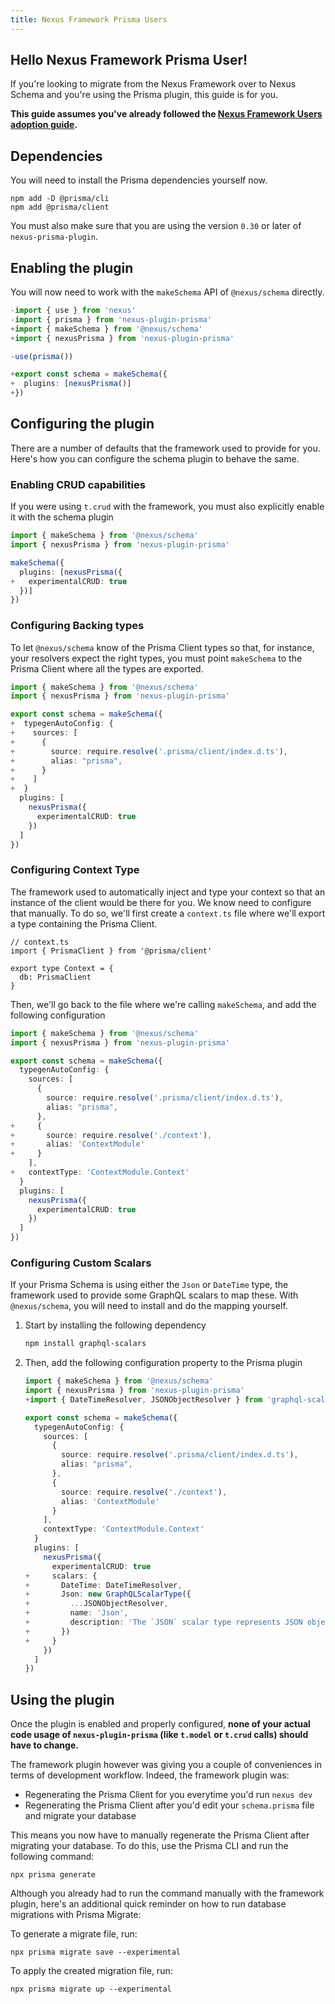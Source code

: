 ```yaml
---
title: Nexus Framework Prisma Users
---
```


## Hello Nexus Framework Prisma User!

If you're looking to migrate from the Nexus Framework over to Nexus Schema and you're using the Prisma plugin, this guide is for you.

**This guide assumes you've already followed the [Nexus Framework Users adoption guide](/adoption-guides/nexus-framework-users).**

## Dependencies

You will need to install the Prisma dependencies yourself now.

```
npm add -D @prisma/cli
npm add @prisma/client
```

You must also make sure that you are using the version `0.30` or later of `nexus-prisma-plugin`.

## Enabling the plugin

You will now need to work with the `makeSchema` API of `@nexus/schema` directly.

```ts diff
-import { use } from 'nexus'
-import { prisma } from 'nexus-plugin-prisma'
+import { makeSchema } from '@nexus/schema'
+import { nexusPrisma } from 'nexus-plugin-prisma'

-use(prisma())

+export const schema = makeSchema({
+  plugins: [nexusPrisma()]
+})
```

## Configuring the plugin

There are a number of defaults that the framework used to provide for you. Here's how you can configure the schema plugin to behave the same.

### Enabling CRUD capabilities

If you were using `t.crud` with the framework, you must also explicitly enable it with the schema plugin

```ts diff
import { makeSchema } from '@nexus/schema'
import { nexusPrisma } from 'nexus-plugin-prisma'

makeSchema({
  plugins: [nexusPrisma({
+   experimentalCRUD: true
  })]
})
```

### Configuring Backing types

To let `@nexus/schema` know of the Prisma Client types so that, for instance, your resolvers expect the right types, you must point `makeSchema` to the Prisma Client where all the types are exported.

```ts diff
import { makeSchema } from '@nexus/schema'
import { nexusPrisma } from 'nexus-plugin-prisma'

export const schema = makeSchema({
+  typegenAutoConfig: {
+    sources: [
+      {
+        source: require.resolve('.prisma/client/index.d.ts'),
+        alias: "prisma",
+      }
+    ]
+  }
  plugins: [
    nexusPrisma({
      experimentalCRUD: true
    })
  ]
})
```

### Configuring Context Type

The framework used to automatically inject and type your context so that an instance of the client would be there for you. We know need to configure that manually. To do so, we'll first create a `context.ts` file where we'll export a type containing the Prisma Client.

```tsx
// context.ts
import { PrismaClient } from '@prisma/client'

export type Context = {
  db: PrismaClient
}
```

Then, we'll go back to the file where we're calling `makeSchema`, and add the following configuration

```ts diff
import { makeSchema } from '@nexus/schema'
import { nexusPrisma } from 'nexus-plugin-prisma'

export const schema = makeSchema({
  typegenAutoConfig: {
    sources: [
      {
        source: require.resolve('.prisma/client/index.d.ts'),
        alias: "prisma",
      },
+     {
+       source: require.resolve('./context'),
+       alias: 'ContextModule'
+     }
    ],
+   contextType: 'ContextModule.Context'
  }
  plugins: [
    nexusPrisma({
      experimentalCRUD: true
    })
  ]
})
```

### Configuring Custom Scalars

If your Prisma Schema is using either the `Json` or `DateTime` type, the framework used to provide some GraphQL scalars to map these. With `@nexus/schema`, you will need to install and do the mapping yourself.

1.  Start by installing the following dependency

    ```bash
    npm install graphql-scalars
    ```

2.  Then, add the following configuration property to the Prisma plugin

    ```ts diff
    import { makeSchema } from '@nexus/schema'
    import { nexusPrisma } from 'nexus-plugin-prisma'
    +import { DateTimeResolver, JSONObjectResolver } from 'graphql-scalars'

    export const schema = makeSchema({
      typegenAutoConfig: {
        sources: [
          {
            source: require.resolve('.prisma/client/index.d.ts'),
            alias: "prisma",
          },
          {
            source: require.resolve('./context'),
            alias: 'ContextModule'
          }
        ],
        contextType: 'ContextModule.Context'
      }
      plugins: [
        nexusPrisma({
          experimentalCRUD: true
    +     scalars: {
    +       DateTime: DateTimeResolver,
    +       Json: new GraphQLScalarType({
    +         ...JSONObjectResolver,
    +         name: 'Json',
    +         description: 'The `JSON` scalar type represents JSON objects as specified by [ECMA-404](http://www.ecma-international.org/publications/files/ECMA-ST/ECMA-404.pdf).',
    +       })
    +     }
        })
      ]
    })
    ```

## Using the plugin

Once the plugin is enabled and properly configured, **none of your actual code usage of `nexus-plugin-prisma` (like `t.model` or `t.crud` calls) should have to change.**

The framework plugin however was giving you a couple of conveniences in terms of development workflow. Indeed, the framework plugin was:

- Regenerating the Prisma Client for you everytime you'd run `nexus dev`
- Regenerating the Prisma Client after you'd edit your `schema.prisma` file and migrate your database

This means you now have to manually regenerate the Prisma Client after migrating your database. To do this, use the Prisma CLI and run the following command:

```
npx prisma generate
```

Although you already had to run the command manually with the framework plugin, here's an additional quick reminder on how to run database migrations with Prisma Migrate:

To generate a migrate file, run:

```
npx prisma migrate save --experimental
```

To apply the created migration file, run:

```
npx prisma migrate up --experimental
```
